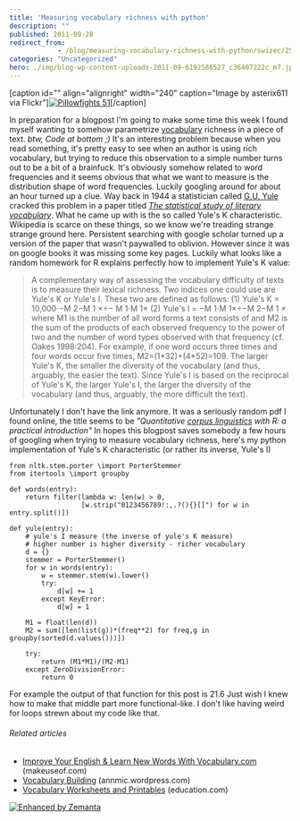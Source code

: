 ```yaml
---
title: 'Measuring vocabulary richness with python'
description: ""
published: 2011-09-28
redirect_from: 
            - /blog/measuring-vocabulary-richness-with-python/swizec/2528
categories: "Uncategorized"
hero: ./img/blog-wp-content-uploads-2011-09-6192586527_c36407222c_m7.jpg
---
```

\[caption id=&quot;&quot; align=&quot;alignright&quot; width=&quot;240&quot; caption=&quot;Image by asterix611 via Flickr&quot;][![Pillowfights 51](./img/blog-wp-content-uploads-2011-09-6192586527_c36407222c_m7.jpg "Pillowfights 51")](http://www.flickr.com/photos/28722563@N05/6192586527)\[/caption]

In preparation for a blogpost I&#x27;m going to make some time this week I found myself wanting to somehow parametrize [vocabulary](http://en.wikipedia.org/wiki/Vocabulary "Vocabulary") richness in a piece of text. _btw, Code at bottom ;)_ It&#x27;s an interesting problem because when you read something, it&#x27;s pretty easy to see when an author is using rich vocabulary, but trying to reduce this observation to a simple number turns out to be a bit of a brainfuck. It&#x27;s obviously somehow related to word frequencies and it seems obvious that what we want to measure is the distribution shape of word frequencies. Luckily googling around for about an hour turned up a clue. Way back in 1944 a statistician called [G.U. Yule](http://en.wikipedia.org/wiki/Udny_Yule) cracked this problem in a paper titled _[The statistical study of literary vocabulary](http://scholar.google.si/scholar?q=The+statistical+study+of+literary+vocabulary+&amp;hl=sl&amp;btnG=Iskanje)_. What he came up with is the so called Yule&#x27;s K characteristic. Wikipedia is scarce on these things, so we know we&#x27;re treading strange strange ground here. Persistent searching with google scholar turned up a version of the paper that wasn&#x27;t paywalled to oblivion. However since it was on google books it was missing some key pages. Luckily what looks like a random homework for R explains perfectly how to implement Yule&#x27;s K value:

> A complementary way of assessing the vocabulary difficulty of texts is to measure their lexical richness. Two indices one could use are Yule&#x27;s K or Yule&#x27;s I. These two are defined as follows: (1) Yule&#x27;s K = 10,000⋅M 2−M 1 ÷ M 1⋅M 1 (2) Yule&#x27;s I = M 1⋅M 1÷M 2−M 1  where M1 is the number of all word forms a text consists of and M2 is the sum of the products of each observed frequency to the power of two and the number of word types observed with that frequency (cf. Oakes 1998:204). For example, if one word occurs three times and four words occur five times, M2=(1\*32)+(4\*52)=109. The larger Yule&#x27;s K, the smaller the diversity of the vocabulary (and thus, arguably, the easier the text). Since Yule&#x27;s I is based on the reciprocal of Yule&#x27;s K, the larger Yule&#x27;s I, the larger the diversity of the vocabulary (and thus, arguably, the more difficult the text).

Unfortunately I don&#x27;t have the link anymore. It was a seriously random pdf I found online, the title seems to be _&quot;Quantitative [corpus linguistics](http://en.wikipedia.org/wiki/Corpus_linguistics "Corpus linguistics") with R: a practical introduction&quot;_ In hopes this blogpost saves somebody a few hours of googling when trying to measure vocabulary richness, here&#x27;s my python implementation of Yule&#x27;s K characteristic (or rather its inverse, Yule&#x27;s I)

```
from nltk.stem.porter \import PorterStemmer
from itertools \import groupby

def words(entry):
    return filter(lambda w: len(w) > 0,
                  [w.strip("0123456789!:,.?(){}[]") for w in entry.split()])

def yule(entry):
    # yule's I measure (the inverse of yule's K measure)
    # higher number is higher diversity - richer vocabulary
    d = {}
    stemmer = PorterStemmer()
    for w in words(entry):
        w = stemmer.stem(w).lower()
        try:
            d[w] += 1
        except KeyError:
            d[w] = 1

    M1 = float(len(d))
    M2 = sum([len(list(g))*(freq**2) for freq,g in groupby(sorted(d.values()))])

    try:
        return (M1*M1)/(M2-M1)
    except ZeroDivisionError:
        return 0
```

For example the output of that function for this post is 21.6 Just wish I knew how to make that middle part more functional-like. I don&#x27;t like having weird for loops strewn about my code like that.

###### Related articles

- [Improve Your English &amp; Learn New Words With Vocabulary.com](http://www.makeuseof.com/tag/improve-english-learn-words-vocabularycom/) (makeuseof.com)
- [Vocabulary Building](http://annmic.wordpress.com/2011/09/20/vocabulary-building/) (annmic.wordpress.com)
- [Vocabulary Worksheets and Printables](http://www.education.com/worksheets/vocabulary/) (education.com)

[![Enhanced by Zemanta](http://img.zemanta.com/zemified_e.png?x-id=6825c36b-0d62-4d69-a0eb-3b4d98c62cad)](http://www.zemanta.com/ "Enhanced by Zemanta")